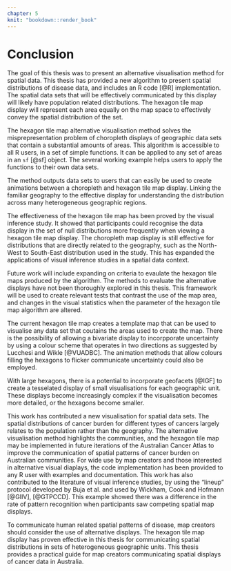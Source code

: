 ```yaml
---
chapter: 5
knit: "bookdown::render_book"
---
```



# Conclusion {#ch:conclusion}

  <!--  Clearly state the answer to the main research question -->

The goal of this thesis was to present an alternative visualisation method for spatial data. This thesis has provided a new algorithm to present spatial distributions of disease data, and includes an R code [@R] implementation. The spatial data sets that will be effectively communicated by this display will likely have population related distributions. The hexagon tile map display will represent each area equally on the map space to effectively convey the spatial distribution of the set.

  <!--  Summarize and reflect on the research -->
  
The hexagon tile map alternative visualisation method solves the misprepresentation problem of choropleth displays of geographic data sets that contain a substantial amounts of areas. This algorithm is accessible to all R users, in a set of simple functions. It can be applied to any set of areas in an `sf` [@sf] object. The several working example helps users to apply the functions to their own data sets.

The method outputs data sets to users that can easily be used to create animations between a choropleth and hexagon tile map display. Linking the familiar geography to the effective display for understanding the distribution across many heterogeneous geographic regions.
  
The effectiveness of the hexagon tile map has been proved by the visual inference study. It showed that participants could recognise the data display in the set of null distributions more frequently when viewing a hexagon tile map display. The choropleth map display is still effective for distributions that are directly related to the geography, such as the North-West to South-East distribution used in the study.
This has expanded the applications of visual inference studies in a spatial data context.

  
  <!--  Make recommendations for future work on the topic -->
Future work will include expanding on criteria to evaulate the hexagon tile maps produced by the algorithm. The methods to evaluate the alternative displays have not been thoroughly explored in this thesis.
This framework will be used to create relevant tests that contrast the use of the map area, and changes in the visual statistics when the parameter of the hexagon tile map algorithm are altered.

The current hexagon tile map creates a template map that can be used to visualise any data set that coutains the areas used to create the map.
There is the possibility of allowing a bivariate display to incorpporate uncertainty by using a colour scheme that operates in two directions as suggested by Lucchesi and Wikle [@VUADBC].
The animation methods that allow colours filling the hexagons to flicker communicate uncertainty could also be employed.

With large hexagons, there is a potential to incorporate geofacets [@IGF] to create a tesselated display of small visualisations for each geographic unit. These displays become increasingly complex if the visualisation becomes more detailed, or the hexagons become smaller.

  <!--  Show what new knowledge you have contributed -->
  
This work has contributed a new visualisation for spatial data sets. The spatial distributions of cancer burden for different types of cancers largely relates to the population rather than the geography. The alternative visualisation method highlights the communities, and the hexagon tile map may be implemented in future iterations of the Australian Cancer Atlas to improve the communication of spatial patterns of cancer burden on Australian communities. For wide use by map creators and those interested in alternative visual diaplays, the code implementation has been provided to any R user with examples and documentation.
This work has also contributed to the literature of visual inference studies, by using the "lineup" protocol developed by Buja et al. and used by Wickham, Cook and Hofmann [@GIIV], [@GTPCCD]. This example showed there was a difference in the rate of pattern recognition when participants saw competing spatial map displays.


To communicate human related spatial patterns of disease, map creators should consider the use of alternative displays. The hexagon tile map display has proven effective in this thesis for communicating spatial distributions in sets of heterogeneous geographic units. This thesis provides a practical guide for map creators communicating spatial displays of cancer data in Australia.
